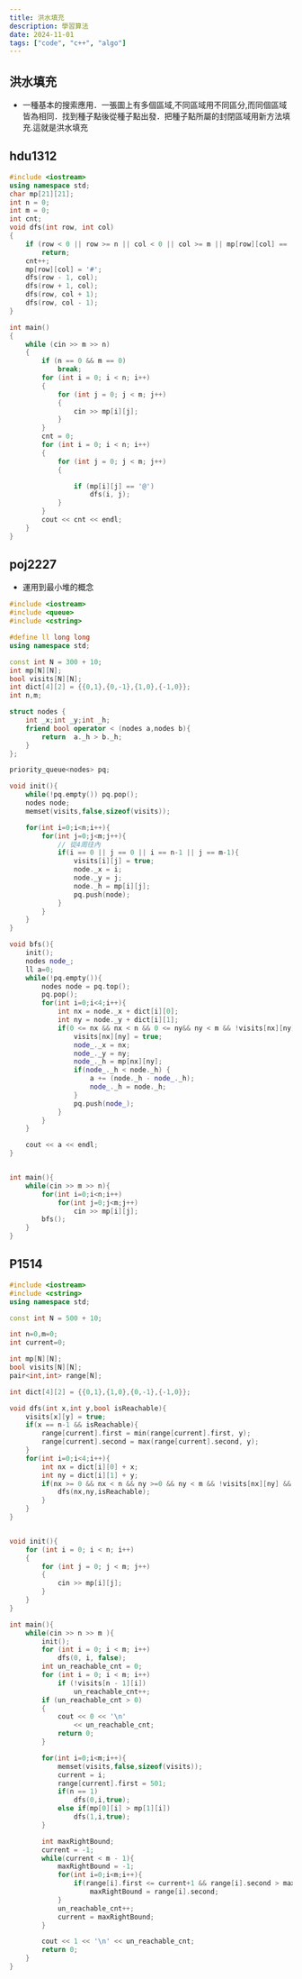 ```yaml
---
title: 洪水填充
description: 學習算法
date: 2024-11-01
tags: ["code", "c++", "algo"]
---
```


## 洪水填充

- 一種基本的搜索應用．一張圖上有多個區域,不同區域用不同區分,而同個區域皆為相同．找到種子點後從種子點出發．把種子點所屬的封閉區域用新方法填充.這就是洪水填充

## hdu1312

```c++
#include <iostream>
using namespace std;
char mp[21][21];
int n = 0;
int m = 0;
int cnt;
void dfs(int row, int col)
{
    if (row < 0 || row >= n || col < 0 || col >= m || mp[row][col] == '#')
        return;
    cnt++;
    mp[row][col] = '#';
    dfs(row - 1, col);
    dfs(row + 1, col);
    dfs(row, col + 1);
    dfs(row, col - 1);
}

int main()
{
    while (cin >> m >> n)
    {
        if (n == 0 && m == 0)
            break;
        for (int i = 0; i < n; i++)
        {
            for (int j = 0; j < m; j++)
            {
                cin >> mp[i][j];
            }
        }
        cnt = 0;
        for (int i = 0; i < n; i++)
        {
            for (int j = 0; j < m; j++)
            {

                if (mp[i][j] == '@')
                    dfs(i, j);
            }
        }
        cout << cnt << endl;
    }
}
```

## poj2227

- 運用到最小堆的概念

```c++
#include <iostream>
#include <queue>
#include <cstring>

#define ll long long
using namespace std;

const int N = 300 + 10;
int mp[N][N];
bool visits[N][N];
int dict[4][2] = {{0,1},{0,-1},{1,0},{-1,0}};
int n,m;

struct nodes {
    int _x;int _y;int _h;
    friend bool operator < (nodes a,nodes b){
        return  a._h > b._h;
    }
};

priority_queue<nodes> pq;

void init(){
    while(!pq.empty()) pq.pop();
    nodes node;
    memset(visits,false,sizeof(visits));

    for(int i=0;i<n;i++){
        for(int j=0;j<m;j++){
            // 從4周往內
            if(i == 0 || j == 0 || i == n-1 || j == m-1){
                visits[i][j] = true;
                node._x = i;
                node._y = j;
                node._h = mp[i][j];
                pq.push(node);
            }
        }
    }
}

void bfs(){
    init();
    nodes node_;
    ll a=0;
    while(!pq.empty()){
        nodes node = pq.top();
        pq.pop();
        for(int i=0;i<4;i++){
            int nx = node._x + dict[i][0];
            int ny = node._y + dict[i][1];
            if(0 <= nx && nx < n && 0 <= ny&& ny < m && !visits[nx][ny]){
                visits[nx][ny] = true;
                node_._x = nx;
                node_._y = ny;
                node_._h = mp[nx][ny];
                if(node_._h < node._h) {
                    a += (node._h - node_._h);
                    node_._h = node._h;
                }
                pq.push(node_);
            }
        }
    }

    cout << a << endl;
}


int main(){
    while(cin >> m >> n){
        for(int i=0;i<n;i++)
            for(int j=0;j<m;j++)
                cin >> mp[i][j];
        bfs();
    }
}
```

## P1514

```c++
#include <iostream>
#include <cstring>
using namespace std;

const int N = 500 + 10;

int n=0,m=0;
int current=0;

int mp[N][N];
bool visits[N][N];
pair<int,int> range[N];

int dict[4][2] = {{0,1},{1,0},{0,-1},{-1,0}};

void dfs(int x,int y,bool isReachable){
    visits[x][y] = true;
    if(x == n-1 && isReachable){
        range[current].first = min(range[current].first, y);
        range[current].second = max(range[current].second, y);
    }
    for(int i=0;i<4;i++){
        int nx = dict[i][0] + x;
        int ny = dict[i][1] + y;
        if(nx >= 0 && nx < n && ny >=0 && ny < m && !visits[nx][ny] && mp[x][y] > mp[nx][ny]){
            dfs(nx,ny,isReachable);
        }
    }
}


void init(){
    for (int i = 0; i < n; i++)
    {
        for (int j = 0; j < m; j++)
        {
            cin >> mp[i][j];
        }
    }
}

int main(){
    while(cin >> n >> m ){
        init();
        for (int i = 0; i < m; i++)
            dfs(0, i, false);
        int un_reachable_cnt = 0;
        for (int i = 0; i < m; i++)
            if (!visits[n - 1][i])
                un_reachable_cnt++;
        if (un_reachable_cnt > 0)
        {
            cout << 0 << '\n'
                << un_reachable_cnt;
            return 0;
        }

        for(int i=0;i<m;i++){
            memset(visits,false,sizeof(visits));
            current = i;
            range[current].first = 501;
            if(n == 1)
                dfs(0,i,true);
            else if(mp[0][i] > mp[1][i])
                dfs(1,i,true);
        }

        int maxRightBound;
        current = -1;
        while(current < m - 1){
            maxRightBound = -1;
            for(int i=0;i<m;i++){
                if(range[i].first <= current+1 && range[i].second > maxRightBound)
                    maxRightBound = range[i].second;
            }
            un_reachable_cnt++;
            current = maxRightBound;
        }

        cout << 1 << '\n' << un_reachable_cnt;
        return 0;
    }
}
```
